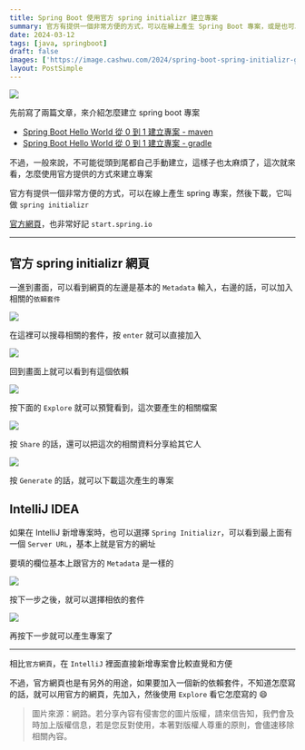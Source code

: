```yaml
---
title: Spring Boot 使用官方 spring initializr 建立專案
summary: 官方有提供一個非常方便的方式，可以在線上產生 Spring Boot 專案，或是也可以直接用 IntelliJ 產生專案
date: 2024-03-12
tags: [java, springboot]
draft: false
images: ['https://image.cashwu.com/2024/spring-boot-spring-initializr-generate-project/cover.webp']
layout: PostSimple
---
```


![](https://image.cashwu.com/2024/spring-boot-spring-initializr-generate-project/cover.webp)

先前寫了兩篇文章，來介紹怎麼建立 spring boot 專案

- [Spring Boot Hello World 從 0 到 1 建立專案 - maven](/blog/spring-boot-hello-world-maven)
- [Spring Boot Hello World 從 0 到 1 建立專案 - gradle](/blog/spring-boot-hello-world-gradle)

不過，一般來說，不可能從頭到尾都自己手動建立，這樣子也太麻煩了，這次就來看，怎麼使用官方提供的方式來建立專案

官方有提供一個非常方便的方式，可以在線上產生 spring 專案，然後下載，它叫做 `spring initializr`

[官方網頁](https://start.spring.io)，也非常好記 `start.spring.io`

---

## 官方 spring initializr 網頁

一進到畫面，可以看到網頁的左邊是基本的 `Metadata` 輸入，右邊的話，可以加入相關的`依賴套件`

![](https://image.cashwu.com/2024/spring-boot-spring-initializr-generate-project/01.webp)

在這裡可以搜尋相關的套件，按 `enter` 就可以直接加入

![](https://image.cashwu.com/2024/spring-boot-spring-initializr-generate-project/02.webp)

回到畫面上就可以看到有這個依賴

![](https://image.cashwu.com/2024/spring-boot-spring-initializr-generate-project/03.webp)

按下面的 `Explore` 就可以預覽看到，這次要產生的相關檔案

![](https://image.cashwu.com/2024/spring-boot-spring-initializr-generate-project/04.webp)

按 `Share` 的話，還可以把這次的相關資料分享給其它人

![](https://image.cashwu.com/2024/spring-boot-spring-initializr-generate-project/05.webp)

按 `Generate` 的話，就可以下載這次產生的專案

## IntelliJ IDEA

如果在 IntelliJ 新增專案時，也可以選擇 `Spring Initializr`，可以看到最上面有一個 `Server URL`，基本上就是官方的網址

要填的欄位基本上跟官方的 `Metadata` 是一樣的

![](https://image.cashwu.com/2024/spring-boot-spring-initializr-generate-project/06.webp)

按下一步之後，就可以選擇相依的套件

![](https://image.cashwu.com/2024/spring-boot-spring-initializr-generate-project/07.webp)

再按下一步就可以產生專案了

---

相比`官方網頁`，在 `IntelliJ` 裡面直接新增專案會比較直覺和方便

不過，官方網頁也是有另外的用途，如果要加入一個新的依賴套件，不知道怎麼寫的話，就可以用官方的網頁，先加入，然後使用 `Explore` 看它怎麼寫的 😄

> 圖片來源：網路。若分享內容有侵害您的圖片版權，請來信告知，我們會及時加上版權信息，若是您反對使用，本著對版權人尊重的原則，會儘速移除相關內容。
